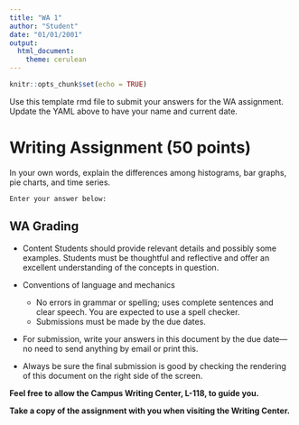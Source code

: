 ```yaml
---
title: "WA 1"
author: "Student"
date: "01/01/2001"
output: 
  html_document: 
    theme: cerulean
---
```



```r
knitr::opts_chunk$set(echo = TRUE)

```

Use this template rmd file to submit your answers for the WA assignment. Update the YAML above to have your name and current date.


# Writing Assignment (50 points)

In your own words, explain the differences among histograms, bar graphs, pie charts, and time series. 

`Enter your answer below:`




## WA Grading

* Content
Students should provide relevant details and possibly some examples. Students must be thoughtful and reflective and offer an excellent understanding of the concepts in question.

* Conventions of language and mechanics
   + No errors in grammar or spelling; uses complete sentences and clear speech. You are expected to use a spell checker.
   + Submissions must be made by the due dates.

* For submission, write your answers in this document by the due date—no need to send anything by email or print this.

* Always be sure the final submission is good by checking the rendering of this document on the right side of the screen.


**Feel free to allow the Campus Writing Center, L-118, to guide you.**

**Take a copy of the assignment with you when visiting the Writing Center.**
